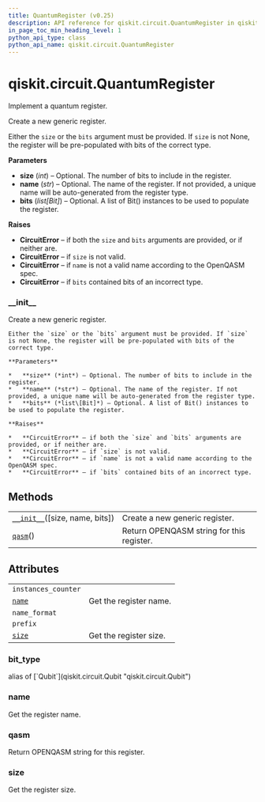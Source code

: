 ```yaml
---
title: QuantumRegister (v0.25)
description: API reference for qiskit.circuit.QuantumRegister in qiskit v0.25
in_page_toc_min_heading_level: 1
python_api_type: class
python_api_name: qiskit.circuit.QuantumRegister
---
```


<span id="qiskit-circuit-quantumregister" />

# qiskit.circuit.QuantumRegister

<Class id="qiskit.circuit.QuantumRegister" isDedicatedPage={true} github="https://github.com/qiskit/qiskit/tree/stable/0.17/qiskit/circuit/quantumregister.py" signature="QuantumRegister(size=None, name=None, bits=None)" modifiers="class">
  Implement a quantum register.

  Create a new generic register.

  Either the `size` or the `bits` argument must be provided. If `size` is not None, the register will be pre-populated with bits of the correct type.

  **Parameters**

  *   **size** (*int*) – Optional. The number of bits to include in the register.
  *   **name** (*str*) – Optional. The name of the register. If not provided, a unique name will be auto-generated from the register type.
  *   **bits** (*list\[Bit]*) – Optional. A list of Bit() instances to be used to populate the register.

  **Raises**

  *   **CircuitError** – if both the `size` and `bits` arguments are provided, or if neither are.
  *   **CircuitError** – if `size` is not valid.
  *   **CircuitError** – if `name` is not a valid name according to the OpenQASM spec.
  *   **CircuitError** – if `bits` contained bits of an incorrect type.

  ### \_\_init\_\_

  <Function id="qiskit.circuit.QuantumRegister.__init__" signature="__init__(size=None, name=None, bits=None)">
    Create a new generic register.

    Either the `size` or the `bits` argument must be provided. If `size` is not None, the register will be pre-populated with bits of the correct type.

    **Parameters**

    *   **size** (*int*) – Optional. The number of bits to include in the register.
    *   **name** (*str*) – Optional. The name of the register. If not provided, a unique name will be auto-generated from the register type.
    *   **bits** (*list\[Bit]*) – Optional. A list of Bit() instances to be used to populate the register.

    **Raises**

    *   **CircuitError** – if both the `size` and `bits` arguments are provided, or if neither are.
    *   **CircuitError** – if `size` is not valid.
    *   **CircuitError** – if `name` is not a valid name according to the OpenQASM spec.
    *   **CircuitError** – if `bits` contained bits of an incorrect type.
  </Function>

  ## Methods

  |                                                                                                                       |                                           |
  | --------------------------------------------------------------------------------------------------------------------- | ----------------------------------------- |
  | [`__init__`](#qiskit.circuit.QuantumRegister.__init__ "qiskit.circuit.QuantumRegister.__init__")(\[size, name, bits]) | Create a new generic register.            |
  | [`qasm`](#qiskit.circuit.QuantumRegister.qasm "qiskit.circuit.QuantumRegister.qasm")()                                | Return OPENQASM string for this register. |

  ## Attributes

  |                                                                                      |                        |
  | ------------------------------------------------------------------------------------ | ---------------------- |
  | `instances_counter`                                                                  |                        |
  | [`name`](#qiskit.circuit.QuantumRegister.name "qiskit.circuit.QuantumRegister.name") | Get the register name. |
  | `name_format`                                                                        |                        |
  | `prefix`                                                                             |                        |
  | [`size`](#qiskit.circuit.QuantumRegister.size "qiskit.circuit.QuantumRegister.size") | Get the register size. |

  ### bit\_type

  <Attribute id="qiskit.circuit.QuantumRegister.bit_type">
    alias of [`Qubit`](qiskit.circuit.Qubit "qiskit.circuit.Qubit")
  </Attribute>

  ### name

  <Attribute id="qiskit.circuit.QuantumRegister.name">
    Get the register name.
  </Attribute>

  ### qasm

  <Function id="qiskit.circuit.QuantumRegister.qasm" signature="qasm()">
    Return OPENQASM string for this register.
  </Function>

  ### size

  <Attribute id="qiskit.circuit.QuantumRegister.size">
    Get the register size.
  </Attribute>
</Class>

